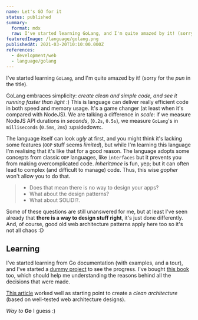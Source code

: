 ```yaml
---
name: Let's GO for it
status: published
summary:
  format: mdx
  raw: I've started learning GoLang, and I'm quite amazed by it! (sorry for the _pun_ in the title).
featuredImage: /language/golang.png
publishedAt: 2021-03-20T10:10:00.000Z
references:
  - development/web
  - language/golang
---
```


I've started learning `GoLang`, and I'm quite amazed by it! (sorry for the _pun_ in the title).

GoLang embraces simplicity: _create clean and simple code, and see it running faster than light_ :)
This is language can deliver really efficient code in both speed and memory usage. It's a game changer (at least when it's compared with NodeJS). We are talking a difference in _scale_: if we measure NodeJS API durations in _seconds_, (`0.2s`, `0.5s`), we measure `GoLang`'s in `milliseconds` (`0.5ms`, `2ms`) :upsidedown:.

The language itself can look _ugly_ at first, and you might think it's lacking some features (`OOP` stuff seems _limited_), but while I'm learning this language I'm realising that it's like that for a good reason. The language adopts some concepts from classic `OOP` languages, like `interfaces` but it prevents you from making overcomplicated code. _Inheritance_ is fun, yep; but it can often lead to complex (and difficult to manage) code. Thus, this wise _gopher_ won't allow you to do that.

> - Does that mean there is no way to design your apps?
> - What about the design patterns?
> - What about SOLID!?.

Some of these questions are still unanswered for me, but at least I've seen already that **there is a way to design stuff right**, it's just done differently. And, of course, good old web architecture patterns apply here too so it's not all chaos :D

## Learning

I've started learning from Go documentation (with examples, and a tour), and I've started a [dummy project](https://github.com/codeserk/training-go) to see the progress. I've bought [this book](https://www.gopl.io/) too, which should help me understanding the reasons behind all the decisions that were made.

[This article](https://eminetto.medium.com/clean-architecture-using-golang-b63587aa5e3f) worked well as starting point to create a _clean architecture_ (based on well-tested web architecture designs).

_Way to **Go**_ I guess :)
